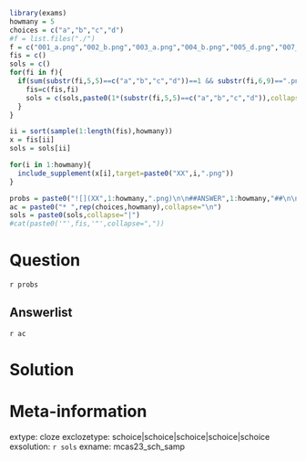 ```r
library(exams)
howmany = 5
choices = c("a","b","c","d")
#f = list.files("./")
f = c("001_a.png","002_b.png","003_a.png","004_b.png","005_d.png","007_b.png","008_d.png","009_c.png","010_a.png","012_a.png","014_c.png","015_d.png","016_c.png","019_d.png","021_c.png","022_b.png","023_c.png","024_b.png","026_d.png","028_a.png","031_d.png","032_a.png","033_c.png","035_d.png","036_d.png","038_d.png","039_a.png","040_c.png","041_c.png","042_a.png")
fis = c()
sols = c()
for(fi in f){
  if(sum(substr(fi,5,5)==c("a","b","c","d"))==1 && substr(fi,6,9)==".png"){
    fis=c(fis,fi)
    sols = c(sols,paste0(1*(substr(fi,5,5)==c("a","b","c","d")),collapse=""))
  }
}

ii = sort(sample(1:length(fis),howmany))
x = fis[ii]
sols = sols[ii]

for(i in 1:howmany){
  include_supplement(x[i],target=paste0("XX",i,".png"))
}

probs = paste0("![](XX",1:howmany,".png)\n\n##ANSWER",1:howmany,"##\n\n")
ac = paste0("* ",rep(choices,howmany),collapse="\n")
sols = paste0(sols,collapse="|")
#cat(paste0('"',fis,'"',collapse=","))
```

Question
========

`r probs`

Answerlist
--------

`r ac`


Solution
========




Meta-information
============
extype: cloze
exclozetype: schoice|schoice|schoice|schoice|schoice
exsolution: `r sols`
exname: mcas23_sch_samp